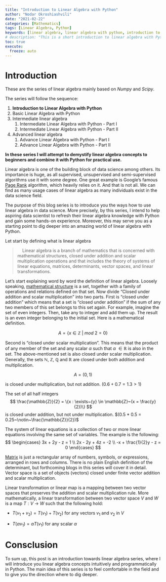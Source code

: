 ```yaml
---
title: "Introduction to Linear Algebra with Python"
author: "Nodar Okroshiashvili"
date: "2021-02-22"
categories: [Mathematics]
tags: [Linear Algebra, Python]
keywords: [linear algebra, linear algebra with python, introduction to linear algebra with python, python, numpy, scipy]
# description: "This is a short introduction to linear algebra with Python. It covers the basics of linear algebra and how to use Python to solve linear algebra problems."
toc: true
execute:
  freeze: auto
---
```


# Introduction

These are the series of linear algebra mainly based on *Numpy* and *Scipy*. 


The series will follow the sequence:

1. **Introduction to Linear Algebra with Python**
2. Basic Linear Algebra with Python
3. Intermediate linear algebra
   1. Intermediate Linear Algebra with Python - Part I
   2. Intermediate Linear Algebra with Python - Part II
4. Advanced linear algebra
   1. Advance Linear Algebra with Python - Part I
   2. Advance Linear Algebra with Python - Part II


**In these series I will attempt to demystify linear algebra concepts to beginners 
and combine it with Python for practical use.**

Linear algebra is one of the building block of data science among others. Its importance is huge, 
as all supervised, unsupervised and semi-supervised algorithms use it with some degree. 
One great example is Google's famous [Page Rank](https://en.wikipedia.org/wiki/PageRank) algorithm, 
which heavily relies on it. And that is not all. We can find as many usage cases of linear 
algebra as many individuals exist in the data science field.

The purpose of this blog series is to introduce you the ways how to use linear algebra 
in data science. More precisely, by this series, I intend to help aspiring data scientist to 
refresh their linear algebra knowledge with Python and gain some hands-on experience. 
Moreover, this may serve you as a starting point to dig deeper into an amazing world of linear 
algebra with Python.

Let start by defining what is linear algebra

> <div class="alert alert-block alert-info">
&nbsp;&nbsp;&nbsp;&nbsp;Linear algebra is a branch of mathematics that is concerned 
with mathematical structures, closed under addition and scalar multiplication operations 
and that includes the theory of systems of linear equations, matrices, determinants, 
vector spaces, and linear transformations.
</div>

Let's start explaining word by word the definition of linear algebra. 
Loosely speaking, [mathematical structure](https://en.wikipedia.org/wiki/Mathematical_structure) 
is a set, together with a family of operations and relations defined on that set. 
Now divide "Closed under addition and scalar multiplication" into two parts. 
First is "closed under addition" which means that a set is "closed under addition" if the sum 
of any two members of this set belongs to this set again. For example, imagine the set of 
even integers. Then, take any to integer and add them up. The result is an even integer 
belonging to the initial set. Here is a mathematical definition.

$$
A=\{x \in \mathbb{Z}~\vert~mod~2 =0\}
$$

Second is "closed under scalar multiplication". This means that the product of any member of 
the set and any scalar $\alpha$ such that $\alpha~\in \mathbb{R}$ is also in the set. 
The above-mentioned set is also closed under scalar multiplication. 
Generally, the sets $\mathbb{N}, ~ \mathbb{Z}, ~ \mathbb{Q}$ and $\mathbb{R}$ are closed 
under both addition and multiplication.

$$
A = (0,1)
$$

is closed under multiplication, but not addition. $(0.6 + 0.7 = 1.3 > 1)$

The set of all half integers 
$$
\frac{\mathbb{Z}}{2} = 
\{x : \exists~{y} \in \mathbb{Z}~(x = \frac{y}{2})\}
$$
is closed under addition, but not under multiplication. $(0.5 * 0.5 = 0.25~\notin~\frac{\mathbb{Z}}{2})$

The system of linear equations is a collection of two or more linear equations involving 
the same set of variables. The example is the following:
$$
\begin{cases}
3x + 2y - z = 1 \\
2x - 2y + 4z = -2 \\
-x + \frac{1}{2}y - z = 0
\end{cases}
$$

[Matrix](https://en.wikipedia.org/wiki/Matrix_(mathematics)) is just a rectangular array of numbers, 
symbols, or expressions, arranged in rows and columns. There is no plain English definition of 
the determinant, but forthcoming blogs in this series will cover it in detail. 
Vector space is a set of objects (vectors) closed under finite vector addition and scalar multiplication.

Linear transformation or linear map is a mapping between two vector spaces that preserves 
the addition and scalar multiplication rule. More mathematically, a linear transformation between 
two vector space $V$ and $W$ is a map $T : V~\rightarrow~W$ such that the following hold:

* $T(v_1 + v_2) = T(v_1) + T(v_2)$  for any vectors $v_1$ and $v_2$ in $V$


* $T(\alpha v_1) = \alpha T(v_1)$  for any scalar $\alpha$


# Consclusion

To sum up, this post is an introduction towards linear algebra series, where I will introduce you 
linear algebra concepts intuitively and programmatically in Python. 
The main idea of this series is to feel comfortable in the field and to give you the direction where to dig deeper.
